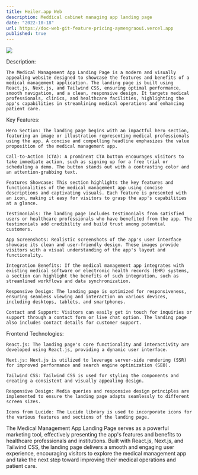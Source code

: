 ```yaml
---
title: Heiler.app Web
description: Meddical cabinet managing app landing page
date: "2022-10-18"
url: https://doc-web-git-feature-pricing-aymengraoui.vercel.app
published: true
---
```


[![](/heiler.png)](https://doc-web-git-feature-pricing-aymengraoui.vercel.app)

Description:

    The Medical Management App Landing Page is a modern and visually appealing website designed to showcase the features and benefits of a medical management application. The landing page is built using React.js, Next.js, and Tailwind CSS, ensuring optimal performance, smooth navigation, and a clean, responsive design. It targets medical professionals, clinics, and healthcare facilities, highlighting the app's capabilities in streamlining medical operations and enhancing patient care.

Key Features:

    Hero Section: The landing page begins with an impactful hero section, featuring an image or illustration representing medical professionals using the app. A concise and compelling headline emphasizes the value proposition of the medical management app.

    Call-to-Action (CTA): A prominent CTA button encourages visitors to take immediate action, such as signing up for a free trial or scheduling a demo. The button stands out with a contrasting color and an attention-grabbing text.

    Features Showcase: This section highlights the key features and functionalities of the medical management app using concise descriptions and captivating visuals. Each feature is presented with an icon, making it easy for visitors to grasp the app's capabilities at a glance.

    Testimonials: The landing page includes testimonials from satisfied users or healthcare professionals who have benefited from the app. The testimonials add credibility and build trust among potential customers.

    App Screenshots: Realistic screenshots of the app's user interface showcase its clean and user-friendly design. These images provide visitors with a visual understanding of the app's layout and functionality.

    Integration Benefits: If the medical management app integrates with existing medical software or electronic health records (EHR) systems, a section can highlight the benefits of such integration, such as streamlined workflows and data synchronization.

    Responsive Design: The landing page is optimized for responsiveness, ensuring seamless viewing and interaction on various devices, including desktops, tablets, and smartphones.

    Contact and Support: Visitors can easily get in touch for inquiries or support through a contact form or live chat option. The landing page also includes contact details for customer support.

Frontend Technologies:

    React.js: The landing page's core functionality and interactivity are developed using React.js, providing a dynamic user interface.

    Next.js: Next.js is utilized to leverage server-side rendering (SSR) for improved performance and search engine optimization (SEO).

    Tailwind CSS: Tailwind CSS is used for styling the components and creating a consistent and visually appealing design.

    Responsive Design: Media queries and responsive design principles are implemented to ensure the landing page adapts seamlessly to different screen sizes.

    Icons from Lucide: The Lucide library is used to incorporate icons for the various features and sections of the landing page.


The Medical Management App Landing Page serves as a powerful marketing tool, effectively presenting the app's features and benefits to healthcare professionals and institutions. Built with React.js, Next.js, and Tailwind CSS, the landing page delivers a smooth and engaging user experience, encouraging visitors to explore the medical management app and take the next step toward improving their medical operations and patient care.